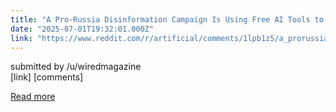 ```yaml
---
title: "A Pro-Russia Disinformation Campaign Is Using Free AI Tools to Fuel a ‘Content Explosion’"
date: "2025-07-01T19:32:01.000Z"
link: "https://www.reddit.com/r/artificial/comments/1lpb1z5/a_prorussia_disinformation_campaign_is_using_free/"
---
```


submitted by    /u/wiredmagazine  
 [link]   [comments]

[Read more](https://www.reddit.com/r/artificial/comments/1lpb1z5/a_prorussia_disinformation_campaign_is_using_free/)
